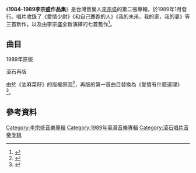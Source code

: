 {{Infobox album
| name       = 1984-1989李宗盛作品集
| type       = studio
| cover      = 1984-1989李宗盛作品集.jpg
| alt        = 
| artist     = [[李宗盛|李宗盛]]
| released   = [[1989年音樂專輯|1989年1月]]
| recorded   = 
| genre      = [[華語流行音樂|華語流行音樂]]
| length     = 
| label      = [[滾石唱片|滾石唱片]]
| producer   = 李宗盛
| prev_title = [[生命中的精靈|生命中的精靈]]
| prev_year  = 1986
| next_title = [[希望_(EP)|希望 (EP)]]
| next_year  = 1993
| misc       = 
}}
《'''1984-1989李宗盛作品集'''》是台灣音樂人[[李宗盛|李宗盛]]的第二張專輯，於1989年1月發行。唱片收錄了《愛情少尉》《和自己賽跑的人》《我的未來，我的家，我的妻》等三首新作，以及由李宗盛全新演繹的七首舊作<ref>{{cite web|url=http://www.amazon.cn/%E6%9D%8E%E5%AE%97%E7%9B%9B-1984-1989%E6%9D%8E%E5%AE%97%E7%9B%9B%E4%BD%9C%E5%93%81%E9%9B%86/dp/B002OB4LI0/|title=李宗盛:1984-1989李宗盛作品集(CD)|work=[[亞馬遜中國|亞馬遜中國]]|accessdate=2014-05-15|archive-date=2012-07-27|archive-url=https://web.archive.org/web/20120727123524/http://www.amazon.cn/%E6%9D%8E%E5%AE%97%E7%9B%9B-1984-1989%E6%9D%8E%E5%AE%97%E7%9B%9B%E4%BD%9C%E5%93%81%E9%9B%86/dp/B002OB4LI0|dead-url=no}}</ref>。

== 曲目 ==
;1989年原版
{{Tracklist
| collapsed = 
| extra_column = 原唱
| all_writing = [[李宗盛|李宗盛]]
| title1 = 油麻菜籽
| extra1 = [[蔡琴|蔡琴]]
| length1 = 3:19
| title2 = 愛情少尉
| length2 = 3:16
| title3 = 和自己賽跑的人
| length3 = 4:43
| title4 = 鎖上記憶
| extra4 = [[潘越雲|潘越雲]]
| length4 = 3:32
| title5 = 給所有單身女子
| extra5 = [[陳淑樺|陳淑樺]]《像我這樣的單身女子》
| length5 = 6:41
| title6 = 我的未來，我的家，我的妻
| length6 = 4:29
| title7 = 忙與盲
| extra7 = [[張艾嘉|張艾嘉]]
| length7 = 4:01
| title8 = 小鎮醫生的故事
| extra8 = 潘越雲
| length8 = 5:15
| title9 = 別說可惜
| extra9 = 陳淑樺
| length9 = 4:29
| title10 = 那一夜我喝了酒
| extra10 = 陳淑樺《那一夜你喝了酒》
| length10 = 3:25
}}
;滾石再版
由於《油麻菜籽》的版權原因<ref>{{cite episode|title=李宗盛專訪|date=2010-12-04|credits=[[馬世芳|馬世芳]]|station = 音樂五四三}}</ref>，再版的第一首曲目替換為《愛情有什麼道理》<ref>{{cite web|url=http://www.xiami.com/album/2563?spm=0.0.0.0.5700eq/|title=1984-1989 李宗盛作品集|work=[[蝦米音樂|蝦米音樂]]|accessdate=2014-05-15|archive-date=2019-02-13|archive-url=https://web.archive.org/web/20190213234412/http://www.xiami.com/album/2563?spm=0.0.0.0.5700eq%2F|dead-url=no}}</ref>。
{{Tracklist
| collapsed = 
| extra_column = 原唱
| title1 = 愛情有什麼道理
| lyrics1 = 李宗盛/[[張艾嘉|張艾嘉]]
| music1 = 李宗盛
| extra1 = 張艾嘉
| length1 = 4:17
}}
== 參考資料 ==
{{reflist}}
{{李宗盛}}
[[Category:李宗盛音樂專輯|Category:李宗盛音樂專輯]]
[[Category:1989年臺灣音樂專輯|Category:1989年臺灣音樂專輯]]
[[Category:滾石唱片音樂专辑|Category:滾石唱片音樂专辑]]